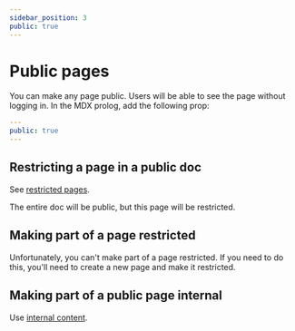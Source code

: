 ```yaml
---
sidebar_position: 3
public: true
---
```


# Public pages

You can make any page public. Users will be able to see the page without logging
in. In the MDX prolog, add the following prop:

```yaml
---
public: true
---
```

## Restricting a page in a public doc

See [restricted pages](./restricted-pages.mdx).

The entire doc will be public, but this page will be restricted.

## Making part of a page restricted

Unfortunately, you can't make part of a page restricted. If you need to do this,
you'll need to create a new page and make it restricted.

## Making part of a public page internal

Use [internal content](./Components/Internal/internal-content.md).

